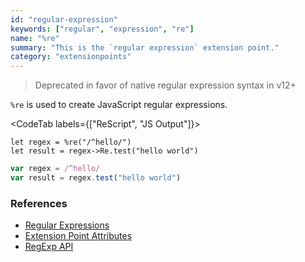 ```yaml
---
id: "regular-expression"
keywords: ["regular", "expression", "re"]
name: "%re"
summary: "This is the `regular expression` extension point."
category: "extensionpoints"
---
```


> Deprecated in favor of native regular expression syntax in v12+

`%re` is used to create JavaScript regular expressions.

<CodeTab labels={["ReScript", "JS Output"]}>

```res
let regex = %re("/^hello/")
let result = regex->Re.test("hello world")
```

```js
var regex = /^hello/
var result = regex.test("hello world")
```

</CodeTab>

### References

- [Regular Expressions](/docs/manual/latest/primitive-types#regular-expression)
- [Extension Point Attributes](/docs/manual/latest/attribute#extension-point)
- [RegExp API](/docs/manual/latest/api/core/regexp)

